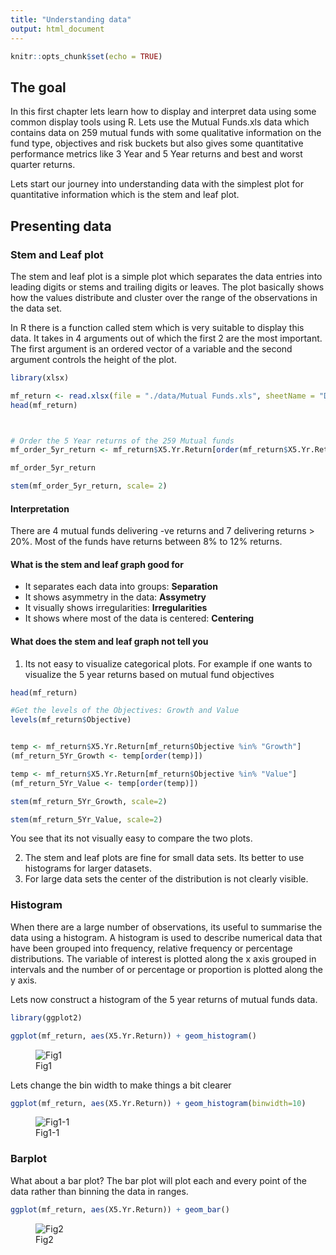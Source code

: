 ```yaml
---
title: "Understanding data"
output: html_document
---
```


```r
knitr::opts_chunk$set(echo = TRUE)
```

## The goal


In this first chapter lets learn how to display and interpret data using some common display tools using R. Lets use the Mutual Funds.xls data which contains data on 259 mutual funds with some qualitative information on the fund type, objectives and risk buckets but also gives some quantitative performance metrics like 3 Year and 5 Year returns and best and worst quarter returns.

Lets start our journey into understanding data with the simplest plot for quantitative information which is the stem and leaf plot. 

## Presenting data

### Stem and Leaf plot

The stem and leaf plot is a simple plot which separates the data entries into leading digits or stems and trailing digits or leaves. The plot basically shows how the values distribute and cluster over the range of the observations in the data set.

In R there is a function called stem which is very suitable to display this data. It takes in 4 arguments out of which the first 2 are the most important. The first argument is an ordered vector of a variable and the second argument controls the height of the plot.

```r
library(xlsx)

mf_return <- read.xlsx(file = "./data/Mutual Funds.xls", sheetName = "Data")
head(mf_return)



# Order the 5 Year returns of the 259 Mutual funds
mf_order_5yr_return <- mf_return$X5.Yr.Return[order(mf_return$X5.Yr.Return)]

mf_order_5yr_return

stem(mf_order_5yr_return, scale= 2)

```

#### Interpretation

There are 4 mutual funds delivering -ve returns and 7 delivering returns > 20%. Most of the funds have returns between 8% to 12% returns. 

#### What is the stem and leaf graph good for

- It separates each data into groups: **Separation**
- It shows asymmetry in the data: **Assymetry**
- It visually shows irregularities: **Irregularities**
- It shows where most of the data is centered: **Centering**


#### What does the stem and leaf graph not tell you

1. Its not easy to visualize categorical plots. For example if one wants to visualize the 5 year returns based on mutual fund objectives

```r
head(mf_return)

#Get the levels of the Objectives: Growth and Value
levels(mf_return$Objective)


temp <- mf_return$X5.Yr.Return[mf_return$Objective %in% "Growth"]
(mf_return_5Yr_Growth <- temp[order(temp)])

temp <- mf_return$X5.Yr.Return[mf_return$Objective %in% "Value"]
(mf_return_5Yr_Value <- temp[order(temp)])

stem(mf_return_5Yr_Growth, scale=2)

stem(mf_return_5Yr_Value, scale=2)

```

You see that its not visually easy to compare the two plots.

2. The stem and leaf plots are fine for small data sets. Its better to use histograms for larger datasets.
3. For large data sets the center of the distribution is not clearly visible.


### Histogram

When there are a large number of observations, its useful to summarise the data using a histogram. A histogram is used to describe numerical data that have been grouped into frequency, relative frequency or percentage distributions. The variable of interest is plotted along the x axis grouped in intervals and the number of or percentage or proportion is plotted along the y axis.

Lets now construct a histogram of the 5 year returns of mutual funds data. 

```r
library(ggplot2)

ggplot(mf_return, aes(X5.Yr.Return)) + geom_histogram()

```

![Fig1](figure/Chap1-Histogram.png)


Lets change the bin width to make things a bit clearer


```r

ggplot(mf_return, aes(X5.Yr.Return)) + geom_histogram(binwidth=10)

```

![Fig1-1](figure/Chap1-Histogram-2.png)

### Barplot

What about a bar plot? The bar plot will plot each and every point of the data rather than binning the data in ranges.

```r

ggplot(mf_return, aes(X5.Yr.Return)) + geom_bar()

```

![Fig2](figure/Chap1-Bar.png)
